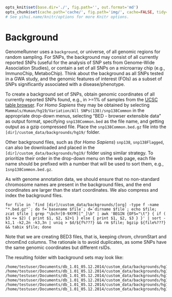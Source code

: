 ```r

opts_knit$set(base.dir='./', fig.path='', out.format='md')
opts_chunk$set(cache.path='cache/', fig.path='img/', cache=FALSE, tidy=TRUE, fig.keep='high', echo=TRUE, dpi=300, out.width=700, prompt=FALSE, comment='##', results='markup', eval=FALSE)
# See yihui.name/knitr/options for more Knitr options.
```

Background
==========================================

GenomeRunner uses a `background`, or universe, of all genomic regions for random sampling. For SNPs, the background may consist of all currently reported SNPs (useful for the analysis of SNP sets from Genome-Wide Association Studies), or contain a set of all SNPs on a microarray chip (e.g., ImmunoChip, MetaboChip). Think about the background as all SNPs tested in a GWA study, and the genomic features of interest (FOIs) as a subset of SNPs significantly associated with a disease/phenotype. 

To create a background set of SNPs, obtain genomic coordinates of all currently reported SNPs found, e.g., in >=1% of samples from the [UCSC table browser](http://genome.ucsc.edu/cgi-bin/hgTables?command=start). For *Homo Sapiens* they may be obtained by selecting `Mammals/Human/hg19/Variation/All SNPs(138)/snp138Common` in the appropriate drop-down menus, selecting "BED - browser extensible data" as output format, specifying `snp138Common.bed` as the file name, and getting output as a gzip compressed file. Place the `snp138Common.bed.gz` file into the `[dir]/custom_data/backgrounds/hg19/` folder. 

Other background files, such as (for *Homo Sapiens*) `snp138`, `snp138Flagged`, can also be downloaded and placed in the `[dir]/custom_data/backgrounds/hg19/` folder using similar strategy. To prioritize their order in the drop-down menu on the web page, each file name should be prefixed with a number that will be used to sort them, e.g., `1snp138Common.bed.gz`.

As with genome annotation data, we should ensure that no non-standard chromosome names are present in the background files, and the end coordinates are larger than the start coordinates. We also compress and index the background files. 

```
for file in `find [dir]/custom_data/backgrounds/[org] -type f -name "*.bed.gz"`; do f=`basename $file`; d=`dirname $file`; echo $file; zcat $file | grep "\bchr[0-9XYM][^_]\b" | awk 'BEGIN {OFS="\t"} { if ( $3 <= $2) { print $1, $2, $2+1 } else { print $1, $2, $3 } }' | sort -k1,1 -k2,2n -k3,3n | uniq > $d/${f%???} && rm $file; bgzip ${file%???} && tabix $file; done
```
Note that we are creating BED3 files, that is, keeping chrom, chromStart and chromEnd columns. The rationale is to avoid duplicates, as some SNPs have the same genomic coordinates but different rsIDs.

The resulting folder with background sets may look like:

```
/home/testuser/Documents/db_1.01_05.12.2014/custom_data/backgrounds/hg19/1snp138.bed.gz
/home/testuser/Documents/db_1.01_05.12.2014/custom_data/backgrounds/hg19/1snp138.bed.gz.tbi
/home/testuser/Documents/db_1.01_05.12.2014/custom_data/backgrounds/hg19/2snp138Common.bed.gz
/home/testuser/Documents/db_1.01_05.12.2014/custom_data/backgrounds/hg19/2snp138Common.bed.gz.tbi
/home/testuser/Documents/db_1.01_05.12.2014/custom_data/backgrounds/hg19/3snp138Flagged.bed.gz
/home/testuser/Documents/db_1.01_05.12.2014/custom_data/backgrounds/hg19/3snp138Flagged.bed.gz.tbi
```